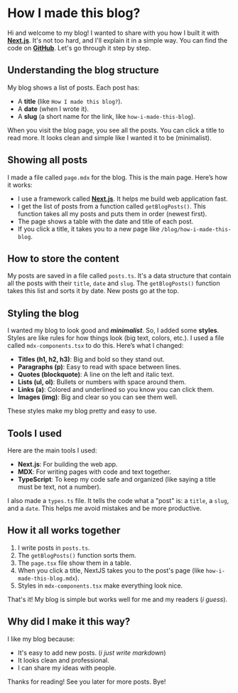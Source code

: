 # How I made this blog?

Hi and welcome to my blog! I wanted to share with you how I built it with **[Next.js](https://nextjs.org/)**. It&apos;s not too hard, and I'll explain it in a simple way. You can find the code on **[GitHub](https://github.com/alexandretrotel/portfolio)**. Let's go through it step by step.

## Understanding the blog structure

My blog shows a list of posts. Each post has:

- A **title** (like `How I made this blog?`).
- A **date** (when I wrote it).
- A **slug** (a short name for the link, like `how-i-made-this-blog`).

When you visit the blog page, you see all the posts. You can click a title to read more. It looks clean and simple like I wanted it to be (minimalist).

## Showing all posts

I made a file called `page.mdx` for the blog. This is the main page. Here’s how it works:

- I use a framework called **[Next.js](https://nextjs.org/)**. It helps me build web application fast.
- I get the list of posts from a function called `getBlogPosts()`. This function takes all my posts and puts them in order (newest first).
- The page shows a table with the date and title of each post.
- If you click a title, it takes you to a new page like `/blog/how-i-made-this-blog`.

## How to store the content

My posts are saved in a file called `posts.ts`. It's a data structure that contain all the posts with their `title`, `date` and `slug`. The `getBlogPosts()` function takes this list and sorts it by date. New posts go at the top.

## Styling the blog

I wanted my blog to look good and **_minimalist_**. So, I added some **styles**. Styles are like rules for how things look (big text, colors, etc.). I used a file called `mdx-components.tsx` to do this. Here’s what I changed:

- **Titles (h1, h2, h3)**: Big and bold so they stand out.
- **Paragraphs (p)**: Easy to read with space between lines.
- **Quotes (blockquote)**: A line on the left and italic text.
- **Lists (ul, ol)**: Bullets or numbers with space around them.
- **Links (a)**: Colored and underlined so you know you can click them.
- **Images (img)**: Big and clear so you can see them well.

These styles make my blog pretty and easy to use.

## Tools I used

Here are the main tools I used:

- **Next.js**: For building the web app.
- **MDX**: For writing pages with code and text together.
- **TypeScript**: To keep my code safe and organized (like saying a title must be text, not a number).

I also made a `types.ts` file. It tells the code what a "post" is: a `title`, a `slug`, and a `date`. This helps me avoid mistakes and be more productive.

## How it all works together

1. I write posts in `posts.ts`.
2. The `getBlogPosts()` function sorts them.
3. The `page.tsx` file show them in a table.
4. When you click a title, NextJS takes you to the post's page (like `how-i-made-this-blog.mdx`).
5. Styles in `mdx-components.tsx` make everything look nice.

That's it! My blog is simple but works well for me and my readers (_i guess_).

## Why did I make it this way?

I like my blog because:

- It's easy to add new posts. (_i just write markdown_)
- It looks clean and professional.
- I can share my ideas with people.

Thanks for reading! See you later for more posts. Bye!
